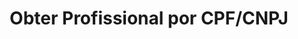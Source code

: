 ---
title: "Obter Profissional por CPF/CNPJ"
api: "GET https://regis.app.byefive.com.br/rest/professionals/cnpj-cpf/{cnpjCpf}"
description: "Obtém um profissional pelo seu CPF ou CNPJ"
---